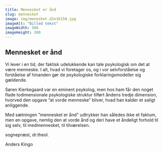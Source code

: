 ```yaml
---
title: Mennesket er ånd
slug: mennesket
image: img/menesket.d2e16150.jpg
imageAlt: "Billed tekst"
imageWidth: 500
imageHeight: 300
---
```


## Mennesket er ånd

Vi lever i en tid, der faktisk udelukkende kan tale psykologisk om det at være menneske. I alt, hvad vi foretager os, og i vor selvforståelse og forståelse af hinanden gør de psykologiske forklaringsmodeller sig gældende.

Søren Kierkegaard var en eminent psykolog, men hos ham får den noget flade todimensionale psykologiske struktur tilført åndens tredje dimension, hvorved den opgave ”at vorde menneske” bliver, hvad han kalder et saligt anliggende.

Med sætningen ”mennesket er ånd” udtrykker han således ikke et faktum, men en opgave, nemlig den at vorde ånd og deri have et åndeligt forhold til sig selv, til medmennesket, til tilværelsen.

sognepræst, dr.theol.

Anders Kingo
